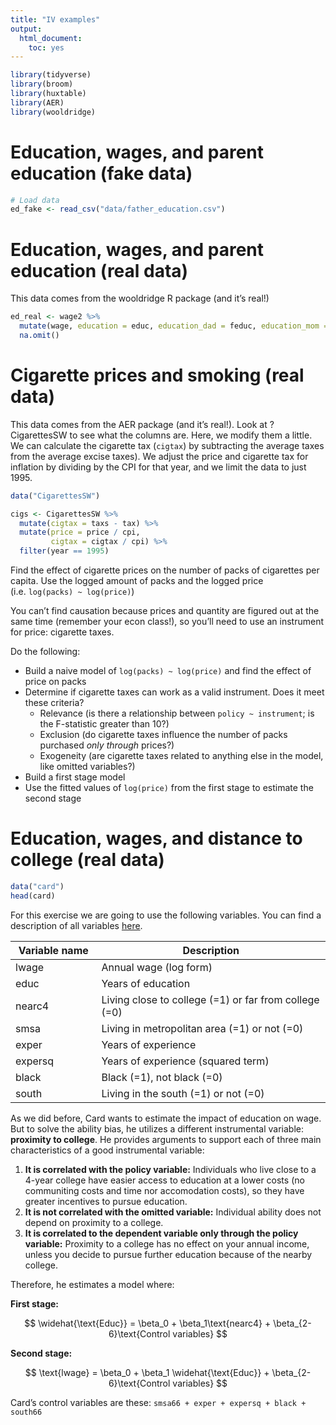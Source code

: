 ```yaml
---
title: "IV examples"
output: 
  html_document: 
    toc: yes
---
```


```r
library(tidyverse)
library(broom)
library(huxtable)
library(AER)
library(wooldridge)
```

# Education, wages, and parent education (fake data)

```r
# Load data
ed_fake <- read_csv("data/father_education.csv")
```


# Education, wages, and parent education (real data)

This data comes from the wooldridge R package (and it's real!)

```r
ed_real <- wage2 %>% 
  mutate(wage, education = educ, education_dad = feduc, education_mom = meduc) %>%
  na.omit()
```


# Cigarette prices and smoking (real data)

This data comes from the AER package (and it's real!). Look at ?CigarettesSW to see what the columns are. Here, we modify them a little. We can calculate the cigarette tax (`cigtax`) by subtracting the average taxes from the average excise taxes). We adjust the price and cigarette tax for inflation by dividing by the CPI for that year, and we limit the data to just 1995. 

```r
data("CigarettesSW")

cigs <- CigarettesSW %>% 
  mutate(cigtax = taxs - tax) %>% 
  mutate(price = price / cpi,
         cigtax = cigtax / cpi) %>% 
  filter(year == 1995)
```

Find the effect of cigarette prices on the number of packs of cigarettes per capita. Use the logged amount of packs and the logged price (i.e. `log(packs) ~ log(price)`)

You can't find causation because prices and quantity are figured out at the same time (remember your econ class!), so you'll need to use an instrument for price: cigarette taxes.

Do the following:

- Build a naive model of `log(packs) ~ log(price)` and find the effect of price on packs
- Determine if cigarette taxes can work as a valid instrument. Does it meet these criteria?
    - Relevance (is there a relationship between `policy ~ instrument`; is the F-statistic greater than 10?)
    - Exclusion (do cigarette taxes influence the number of packs purchased *only through* prices?)
    - Exogeneity (are cigarette taxes related to anything else in the model, like omitted variables?)
- Build a first stage model
- Use the fitted values of `log(price)` from the first stage to estimate the second stage


# Education, wages, and distance to college (real data)

```r
data("card")
head(card)
```

For this exercise we are going to use the following variables. You can find a description of all variables [here](http://fmwww.bc.edu/ec-p/data/wooldridge/card.des).

| **Variable name**    | **Description**                                       | 
| -------------------- | ----------------------------------------------------- |
| lwage                | Annual wage (log form)                                |
| educ                 | Years of education                                    |
| nearc4               | Living close to college (=1) or far from college (=0) |
| smsa                 | Living in metropolitan area (=1) or not (=0)          |
| exper                | Years of experience                                   | 
| expersq              | Years of experience (squared term)                    | 
| black                | Black (=1), not black (=0)                            |
| south                | Living in the south (=1) or not (=0)                  |

As we did before, Card wants to estimate the impact of education on wage. But to solve the ability bias, he utilizes a different instrumental variable: **proximity to college**. He provides arguments to support each of three main characteristics of a good instrumental variable:

1. **It is correlated with the policy variable:** Individuals who live close to a 4-year college have easier access to education at a lower costs (no communiting costs and time nor accomodation costs), so they have greater incentives to pursue education.
2. **It is not correlated with the omitted variable:** Individual ability does not depend on proximity to a college.
3. **It is correlated to the dependent variable only through the policy variable:** Proximity to a college has no effect on your annual income, unless you decide to pursue further education because of the nearby college. 

Therefore, he estimates a model where:

**First stage:**

$$
\widehat{\text{Educ}} = \beta_0 + \beta_1\text{nearc4} + \beta_{2-6}\text{Control variables}
$$

**Second stage:**

$$
\text{lwage} = \beta_0 + \beta_1 \widehat{\text{Educ}} + \beta_{2-6}\text{Control variables}
$$

Card's control variables are these: `smsa66 + exper + expersq + black + south66`

